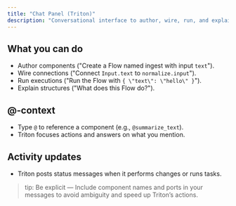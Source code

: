 ```yaml
---
title: "Chat Panel (Triton)"
description: "Conversational interface to author, wire, run, and explain"
---
```


## What you can do

- Author components ("Create a Flow named ingest with input `text`").
- Wire connections ("Connect `Input.text` to `normalize.input`").
- Run executions ("Run the Flow with `{ \"text\": \"hello\" }`").
- Explain structures ("What does this Flow do?").

## @‑context

- Type `@` to reference a component (e.g., `@summarize_text`).
- Triton focuses actions and answers on what you mention.

## Activity updates

- Triton posts status messages when it performs changes or runs tasks.

> tip: Be explicit — Include component names and ports in your messages to avoid ambiguity and speed up Triton’s actions.